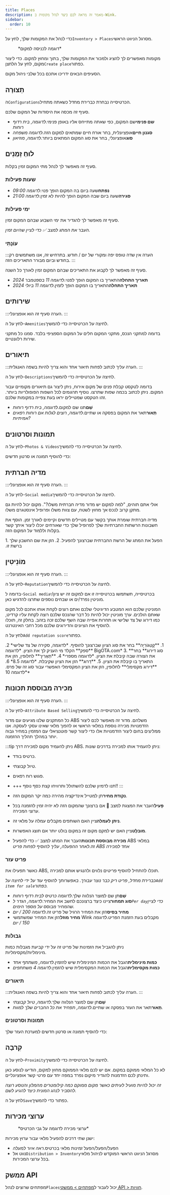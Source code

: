 ```yaml
---
title: Places
description: מאמר זה מראה לכם כיצד לנהל מקומות ב-Wink.
sidebar:
  order: 10
---
```


כדי לנהל את המקומות שלך, לחץ על`Inventory > Places`מסרגל הניווט הראשי.

<figure>
  <CloudinaryImage width="350" height="636" resize="scale" quality="best" alt="מָקוֹם" src="academy/place" errorImage="noimage_opaque_nyrtl0.png" />

  <figcaption>*דוגמה לכניסה למקום*</figcaption>
</figure>


מקומות מאפשרים לך להציג ולמכור את המקומות שלך, בתוך ומחוץ למקום. כדי ליצור מקום, לחץ על הלחצן`Create place`כפתור.

הסעיפים הבאים ידריכו אתכם בכל שלבי ניהול מקום.

## תְצוּרָה

ה`Configurations`הכרטיסייה נבחרת כברירת מחדל כשאתה מתחיל.

סעיף זה מכסה את היסודות של המקום שלכם.

* **שם פנימי**שם המקום, כפי שאתה מתייחס אליו באופן פנימי.*לדוגמה, בית רדוף רוחות*
* **סגנון חיים**אופציונלית, בחר אורח חיים שמתאים למקום הזה.*לדוגמה משפחה*
* **סוּג**אופציונלי, בחר את סוג המקום המתאים ביותר.*לדוגמה, מוזיאון*

## לוּחַ זְמַנִים

סעיף זה מאפשר לך לנהל מתי המקום זמין בקלות.

### שעות פעילות

* **נפתח**שעה ביום בה המקום הופך פנוי.*לדוגמה 09:00*
* **סגירה**שעה ביום שבה המקום הופך להיות לא זמין.*לדוגמה 21:00*

### ימי פעילות

סעיף זה מאפשר לך להגדיר את ימי השבוע שבהם המקום זמין.

*העבר את המתג למצב ✅ כדי לציין שהיום זמין.*

### עוֹנָתִי

:::הערה
אין שדה טופס יפה ומקורי של יום / חודש. בתרחיש זה, אנו משתמשים רק בחודש וביום מבורר התאריכים הזה.
:::

סעיף זה מאפשר לך לקבוע את התאריכים שבהם המקום זמין לאורך כל השנה.

* **תאריך התחלה**התאריך בו המקום הופך לפנוי.*לדוגמה 11 בספטמבר 2024*
* **תאריך התחלה**התאריך בו המקום הופך לזמין.*לדוגמה 11 ביולי 2024*

## שירותים

:::הערה
סעיף זה הוא אופציונלי.
:::

לחץ על ה-`Amenities`לחיצה על הכרטיסייה כדי להמשיך.

בדומה למתקני הנכס, מתקני המקום חלים על המקום הספציפי בלבד. סמנו כל מתקני שירות רלוונטיים.

## תיאורים

:::הערה
עליך לכתוב לפחות תיאור אחד והוא צריך להיות בשפה האנגלית.
:::

לחץ על ה-`Descriptions`לחיצה על הכרטיסייה כדי להמשיך.

בדומה לטקסט קבלת פנים של מקום אירוח, ניתן ליצור גם תיאורים מקומיים עבור המקום.
ניתן לכתוב בכמה שפות שתרצו. נוסיף תרגומים לכל השפות הפופולריות ביותר.
זהו הטקסט שמטיילים יראו בעת צפייה במקומות שלכם.

* **שֵׁם**תנו שם למקום.*לדוגמה, בית רדוף רוחות*
* **תֵאוּר**תאר את המקום בפסקה או שתיים.*לדוגמה, רוצים לגלות אם רוחות רפאים אמיתיות?*

## תמונות וסרטונים

לחץ על ה-`Photos & Videos`לחיצה על הכרטיסייה כדי להמשיך.

כדי להוסיף תמונה או סרטון חדשים:

<PhotosAndVideosText />


## מדיה חברתית

:::הערה
סעיף זה הוא אופציונלי.
:::

לחץ על ה-`Social media`לחיצה על הכרטיסייה כדי להמשיך.

אולי אתם תוהים, "למה למקום יש מדור מדיה חברתית משלו?". מקום יכול להיות גם מתקן קרוב לנכס אך מחוץ לשטח, עם צוות משלו ופרופיל אינסטגרם משלו.

מדיה חברתית שומרת אותך בקשר עם מטיילים חדשים וקיימים לאורך זמן.
הוסף את חשבונות הרשתות החברתיות שלך לפרופיל שלך כדי שאורחים יוכלו ליצור איתך קשר בקלות וללמוד על המקום הזה.

<Steps>
  1. הפעל את המתג של הרשת החברתית שברצונך להפעיל.
  2. הזן את שם החשבון שלך ברשת זו.
</Steps>


## מוֹנֵיטִין

:::הערה
סעיף זה הוא אופציונלי.
:::

לחץ על ה-`Reputation`לחיצה על הכרטיסייה כדי להמשיך.

בדומה ל-`Social media`בכרטיסייה, תשתמשו בכרטיסייה זו אם למקום זה יש ציון/י מוניטין נפרד/ים או שבחים נוספים שתרצו להדגיש כאן.

המוניטין שלכם הוא המטבע הדיגיטלי שלכם ואתם רוצים לקחת אותו אתכם לכל מקום שאתם הולכים. ערך מוניטין יכול להיות כל דבר שהנכס שלכם רוצה לקחת עליו קרדיט, כמו דירוג של צד שלישי או תחרות אפייה שבה השף שלכם זכה בזהב. בחלק זה, תוכלו להוסיף את הציונים והדירוגים שלכם מכל רחבי האינטרנט.

לחץ על ה`Add reputation score`כפתור.

<Steps>
  1. **קָטֵגוֹרִיָה** בחר את סוג הציון שברצונך להוסיף. *לדוגמה, סקירה של צד שלישי*
  2. **ספק** הקלד מי העניק לך את הציון. *לדוגמה BigOTA.com*
  3. **סוג דירוג** בחר את הצורה שבה קיבלת את הציון. *לדוגמה מספרי*
  4. **תַאֲרִיך** לחלופין, הזן את התאריך בו קיבלת את הציון.
  5. **דֵרוּג** הזן את הציון שקיבלת. *לדוגמה 8.5*
  6. **דירוג מקסימלי** לחלופין, הזן את הציון המקסימלי האפשרי עבור סוג זה של פרס. *לדוגמה 10*
</Steps>


## מכירה מבוססת תכונות

:::הערה
סעיף זה הוא אופציונלי.
:::

לחץ על ה-`Attribute Based Selling`לחיצה על הכרטיסייה כדי להמשיך.

כל המתקנים שלנו מגיעים עם מדור ABS משלהם. מדור זה מאפשר לכם ליצור הזדמנויות מכירה נוספת במלאי הראשי או להפוך מלאי שאינו עסקי לעסקה.
אנו ממליצים בחום ליצור הזדמנויות אלו כדי ליצור קשר פוטנציאלי עם המזמין במחיר גבוה יותר במהלך תהליך ההזמנה.

:::tip
ניתן להעמיד מקום למכירה דרך ABS. ניתן להעמיד אותו למכירה בדרכים שונות:

* כרטיס בודד.

* טיול קבוצתי.

* פגוש רוח רפאים.

* +++ תנו לדמיון שלכם להשתולל ותרוויחו קצת כסף נוסף!!
  :::

* **נקודת מחיר**תן למטייל אינדיקציה מהירה כמה יקר המקום הזה.

* **פָּעִיל**העבר את המצגת למצב 🛑 אם ברצונך שהמקום הזה לא יהיה זמין להזמנה בכל ערוצי המכירה.

* **ניתן לעמלה**ציין האם השותפים מקבלים עמלה על מלאי זה.

* **מוּבלָט**ציין האם יש למקם מקום זה במקום בולט יותר אם תוצג האפשרות.

* **מכירה מבוססת תכונות**העבר את המתג למצב ✅ כדי להפעיל ABS במלאי זה.*לאחר ההפעלה, עליך להוסיף לפחות פריט ABS אחד למכירה*

### פריט עזר

כאשר תפעילו את ABS, תוכלו להתחיל להוסיף פריטים נלווים ולהנגיש אותם למכירה.

*כברירת מחדל, פריט ריק כבר נוצר עבורך. באפשרותך להוסיף עוד על ידי לחיצה על`Add item for sale`כפתור.*

* **שֵׁם**תן שם למוצר הנלווה שלך.*לדוגמה כרטיס לבית רדוף רוחות*
* **סוג תמחור**ציינו כיצד ברצונכם לחשב את המחיר.*לדוגמה, הגדר ל`Per day`כדי לציין שהמחיר מבוסס על מספר הימים.*
* **מחיר בסיס**הזן את המחיר הרגיל של פריט זה.*לדוגמה 200 / יום*
* **מחיר מוזל**הזן את המחיר שמשתמשי Wink מקבלים בעת הזמנת הפריט.*לדוגמה 150 / יום*

### גבולות

ניתן להגביל את הזמינות של פריט זה על ידי קביעת מגבלות כמות מינימליות/מקסימליות.

* **כמות מינימלית**הגבל את הכמות המינימלית שיש להזמין.*לדוגמה, משתתף אחד*
* **כמות מקסימלית**הגבל את הכמות המקסימלית שיש להזמין.*לדוגמה 4 משתתפים*

### תיאורים

:::הערה
עליך לכתוב לפחות תיאור אחד והוא צריך להיות בשפה האנגלית.
:::

* **שֵׁם**תן שם למוצר הנלווה שלך.*לדוגמה, טיול קבוצתי*
* **תֵאוּר**תאר את העזר בפסקה או שתיים.*לדוגמה, תפחיד את כל החברים שלך למוות.*

### תמונות וסרטונים

כדי להוסיף תמונה או סרטון חדשים למערכת העזר שלך:

<PhotosAndVideosText />


## קִרבָה

לחץ על ה-`Proximity`לחיצה על הכרטיסייה כדי להמשיך.

לא כל המלאי ממוקם במקום. אם יש לכם מלאי הממוקם מחוץ למקום, הודיעו לנוסע כאן ותינתן לכם הזדמנות להגדיר מיקום נפרד במפה יחד עם פרטי קשר אופציונליים.

*זה יכול להיות מועיל לעיתים כאשר מקום ממוקם כמה קילומטרים מהמלון והנוסע רוצה להסביר לנהג המונית כיצד להגיע לשם.*

לחץ על ה`Save`כפתור כדי להמשיך.

## ערוצי מכירות

<figure>
  <CloudinaryImage width="350" height="368" resize="scale" quality="best" alt="ערוצי מכירות" src="academy/sales-channels-card" errorImage="noimage_opaque_nyrtl0.png" />

  <figcaption>*ערוצי מכירה לדוגמה על גבי הכרטיס*</figcaption>
</figure>


ישנן שתי דרכים להפעיל מלאי עבור ערוץ מכירות:

* הפעל/הפעל/הפעל זמינות מלאי בכרטיס.*ראה איור למעלה*
* נווט אל`Distribution > Inventory`מסרגל הניווט הראשי המוקדש לניהול מלאי בכל ערוצי המכירות.

## ממשק API

מפתחים שרוצים לנהל`Places`יכול לעבור ל[מפתחים > ממשקי API > חוויות](/developers/apis/#experiences-api).

